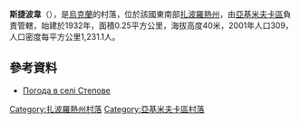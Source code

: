 {{coord|46|42|13|N|34|47|45|E|scale:100000|display=title}}

'''斯捷波韋'''（{{lang-uk|Степове}}），是[[烏克蘭|烏克蘭]]的村落，位於該國東南部[[扎波羅熱州|扎波羅熱州]]，由[[亞基米夫卡區|亞基米夫卡區]]負責管轄，始建於1932年，面積0.25平方公里，海拔高度40米，2001年人口309，人口密度每平方公里1,231.1人。

==參考資料==
* [http://weather.in.ua/ua/zaporozhskaja/25203 Погода в селі Степове] {{Wayback|url=http://weather.in.ua/ua/zaporozhskaja/25203 |date=20111220160251 }}

[[Category:扎波羅熱州村落|Category:扎波羅熱州村落]]
[[Category:亞基米夫卡區村落|Category:亞基米夫卡區村落]]


{{Zaporizhia-geo-stub}}